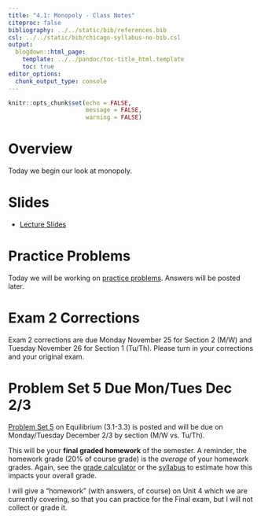```yaml
---
title: "4.1: Monopoly - Class Notes"
citeproc: false
bibliography: ../../static/bib/references.bib
csl: ../../static/bib/chicago-syllabus-no-bib.csl
output:
  blogdown::html_page:
    template: ../../pandoc/toc-title_html.template
    toc: true
editor_options: 
  chunk_output_type: console
---
```


```r
knitr::opts_chunk$set(echo = FALSE,
                      message = FALSE,
                      warning = FALSE)
```

# Overview

Today we begin our look at monopoly.

# Slides

- [<i class="fas fa-external-link-square-alt"></i> Lecture Slides](/slides/20-slides.html)

# Practice Problems

Today we will be working on [practice problems](/practice/20-practice). Answers will be posted later.

# Exam 2 Corrections

Exam 2 corrections are due Monday November 25 for Section 2 (M/W) and Tuesday November 26 for Section 1 (Tu/Th). Please turn in your corrections and your original exam.

# Problem Set 5 Due Mon/Tues Dec 2/3

[Problem Set 5](/assignments/05-problem-set) on Equilibrium (3.1-3.3) is posted and will be due on Monday/Tuesday December 2/3 by section (M/W vs. Tu/Th).

This will be your **final graded homework** of the semester. A reminder, the homework grade (20% of course grade) is the *average* of your homework grades. Again, see the [grade calculator](https://ryansafner.shinyapps.io/306_grade_calculator/) or the [syllabus](/syllabus) to estimate how this impacts your overall grade.

I will give a "homework" (with answers, of course) on Unit 4 which we are currently covering, so that you can practice for the Final exam, but I will not collect or grade it.